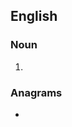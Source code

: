 ==English==

===Noun===
{{head|en|noun form}}

# {{plural of|tael|lang=en}}

===Anagrams===
* {{anagrams|en|a=aelst|Astle|ETLAs|Slate|Teals|Tesla|astel|laste|lates|least|leats|salet|setal|slate|stale|steal|stela|tales|teals|telas|tesla}}